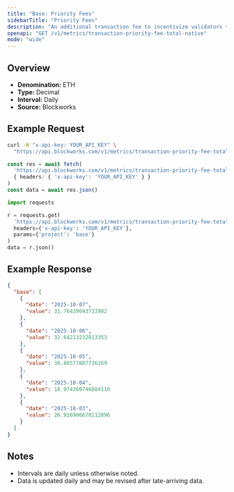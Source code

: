 ```yaml
---
title: "Base: Priority Fees"
sidebarTitle: "Priority Fees"
description: "An additional transaction fee to incentivize validators to prioritize and execute transactions."
openapi: "GET /v1/metrics/transaction-priority-fee-total-native"
mode: "wide"
---
```


## Overview

- **Denomination:** ETH
- **Type:** Decimal
- **Interval:** Daily
- **Source:** Blockworks

## Example Request

<CodeGroup>

```bash cURL
curl -H "x-api-key: YOUR_API_KEY" \
  "https://api.blockworks.com/v1/metrics/transaction-priority-fee-total-native?project=base"
```

```typescript TypeScript
const res = await fetch(
  'https://api.blockworks.com/v1/metrics/transaction-priority-fee-total-native?project=base',
  { headers: { 'x-api-key': 'YOUR_API_KEY' } }
)
const data = await res.json()
```

```python Python
import requests

r = requests.get(
  'https://api.blockworks.com/v1/metrics/transaction-priority-fee-total-native',
  headers={'x-api-key': 'YOUR_API_KEY'},
  params={'project': 'base'}
)
data = r.json()
```

</CodeGroup>

## Example Response

```json
{
  "base": [
    {
      "date": "2025-10-07",
      "value": 31.76439043733982
    },
    {
      "date": "2025-10-06",
      "value": 32.64213232813353
    },
    {
      "date": "2025-10-05",
      "value": 38.80577887736269
    },
    {
      "date": "2025-10-04",
      "value": 18.974360746884116
    },
    {
      "date": "2025-10-03",
      "value": 26.926906670112896
    }
  ]
}
```

## Notes
- Intervals are daily unless otherwise noted.
- Data is updated daily and may be revised after late-arriving data.
